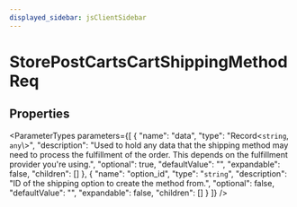 ```yaml
---
displayed_sidebar: jsClientSidebar
---
```



# StorePostCartsCartShippingMethodReq

## Properties

<ParameterTypes parameters={[
  {
    "name": "data",
    "type": "Record<`string`, `any`\\>",
    "description": "Used to hold any data that the shipping method may need to process the fulfillment of the order. This depends on the fulfillment provider you're using.",
    "optional": true,
    "defaultValue": "",
    "expandable": false,
    "children": []
  },
  {
    "name": "option_id",
    "type": "`string`",
    "description": "ID of the shipping option to create the method from.",
    "optional": false,
    "defaultValue": "",
    "expandable": false,
    "children": []
  }
]} />
